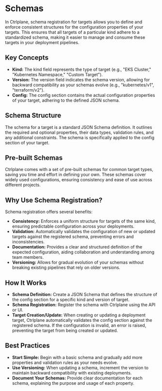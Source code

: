 # Schemas

In Ctrlplane, schema registration for targets allows you to define and enforce
consistent structures for the configuration properties of your targets. This
ensures that all targets of a particular kind adhere to a standardized schema,
making it easier to manage and consume these targets in your deployment
pipelines.

## Key Concepts

- **Kind:** The kind field represents the type of target (e.g., "EKS Cluster,"
  "Kubernetes Namespace," "Custom Target").
- **Version:** The version field indicates the schema version, allowing for
  backward compatibility as your schemas evolve (e.g., "kubernetes/v1",
  "terraform/v2").
- **Config:** The config section contains the actual configuration properties of
  your target, adhering to the defined JSON schema.

## Schema Structure

The schema for a target is a standard JSON Schema definition. It outlines the
required and optional properties, their data types, validation rules, and any
additional constraints. The schema is specifically applied to the config section
of your target.

## Pre-built Schemas

Ctrlplane comes with a set of pre-built schemas for common target types, saving
you time and effort in defining your own. These schemas cover widely used
configurations, ensuring consistency and ease of use across different projects.

## Why Use Schema Registration?

Schema registration offers several benefits:

- **Consistency:** Enforces a uniform structure for targets of the same kind,
  ensuring predictable configuration across your deployments.
- **Validation:** Automatically validates the configuration of new or updated
  targets against the registered schema, preventing errors and inconsistencies.
- **Documentation:** Provides a clear and structured definition of the expected
  configuration, aiding collaboration and understanding among team members.
- **Versioning:** Allows for gradual evolution of your schemas without breaking
  existing pipelines that rely on older versions.

## How It Works

- **Schema Definition:** Create a JSON Schema that defines the structure of the
  config section for a specific kind and version of target.
- **Schema Registration:** Register the schema with Ctrlplane using the API or
  UI.
- **Target Creation/Update:** When creating or updating a deployment target,
  Ctrlplane automatically validates the config section against the registered
  schema. If the configuration is invalid, an error is raised, preventing the
  target from being created or updated.

## Best Practices

- **Start Simple:** Begin with a basic schema and gradually add more properties
  and validation rules as your needs evolve.
- **Use Versioning:** When updating a schema, increment the version to maintain
  backward compatibility with existing deployments.
- **Document Your Schemas:** Provide clear documentation for each schema,
  explaining the purpose and usage of each property.
